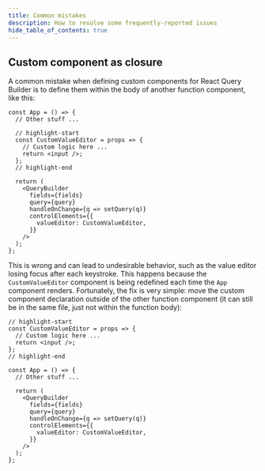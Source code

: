 ```yaml
---
title: Common mistakes
description: How to resolve some frequently-reported issues
hide_table_of_contents: true
---
```


## Custom component as closure

A common mistake when defining custom components for React Query Builder is to define them within the body of another function component, like this:

```tsx title="App.tsx"
const App = () => {
  // Other stuff ...

  // highlight-start
  const CustomValueEditor = props => {
    // Custom logic here ...
    return <input />;
  };
  // highlight-end

  return (
    <QueryBuilder
      fields={fields}
      query={query}
      handleOnChange={q => setQuery(q)}
      controlElements={{
        valueEditor: CustomValueEditor,
      }}
    />
  );
};
```

This is wrong and can lead to undesirable behavior, such as the value editor losing focus after each keystroke. This happens because the `CustomValueEditor` component is being redefined each time the `App` component renders. Fortunately, the fix is very simple: move the custom component declaration outside of the other function component (it can still be in the same file, just not within the function body):

```tsx title="App.tsx"
// highlight-start
const CustomValueEditor = props => {
  // Custom logic here ...
  return <input />;
};
// highlight-end

const App = () => {
  // Other stuff ...

  return (
    <QueryBuilder
      fields={fields}
      query={query}
      handleOnChange={q => setQuery(q)}
      controlElements={{
        valueEditor: CustomValueEditor,
      }}
    />
  );
};
```
